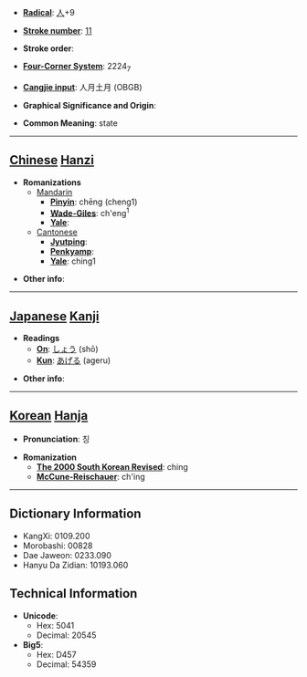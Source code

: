 * '''[[Wiktionary:Chinese radical index| Radical]]''': [[Wiktionary:Chinese radical index 人|人]]+9

* '''[[Wiktionary:Chinese total strokes index|Stroke number]]''': [[Wiktionary:Chinese total strokes index 11|11]]

* '''Stroke order''': 

* '''[[Wiktionary:Chinese four corner index|Four-Corner System]]''': 2224<sub>7</sub>

* '''[[Wiktionary:Chinese Cangjie index|Cangjie input]]''': 人月土月 (OBGB)

* '''Graphical Significance and Origin''': 

* '''Common Meaning''': state

----

== [[Chinese]] [[Hanzi]] ==

* '''Romanizations'''
** [[Mandarin]]
*** '''[[Pinyin]]''': chēng (cheng1)
*** '''[[Wade-Giles]]''': ch'eng<sup>1</sup>
*** '''[[Yale]]''': 
**[[Cantonese]]
***'''[[Jyutping]]''':
***'''[[Penkyamp]]''': 
***'''[[Yale]]''': ching1

* '''Other info''': 

----

== [[Japanese]] [[Kanji]] ==

* '''Readings'''
** '''[[On]]''': [[しょう]] (shō)
** '''[[Kun]]''': [[あげる]] (ageru)

* '''Other info''':  

----

== [[Korean]] [[Hanja]] ==

* '''Pronunciation''': 칭

* '''Romanization'''
** '''[[The 2000 South Korean Revised Romanization|The 2000 South Korean Revised]]''': ching
** '''[[McCune-Reischauer]]''': ch'ing

----

== Dictionary Information ==

* KangXi: 0109.200
* Morobashi: 00828
* Dae Jaweon: 0233.090
* Hanyu Da Zidian: 10193.060

== Technical Information ==

* '''Unicode''':
** Hex: 5041
** Decimal: 20545
* '''Big5''':
** Hex: D457
** Decimal: 54359